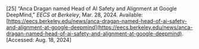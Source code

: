 \[25\]	“Anca Dragan named Head of AI Safety and Alignment at Google DeepMind,” *EECS at Berkeley*, Mar. 28, 2024\. Available: [https://eecs.berkeley.edu/news/anca-dragan-named-head-of-ai-safety-and-alignment-at-google-deepmind](https://eecs.berkeley.edu/news/anca-dragan-named-head-of-ai-safety-and-alignment-at-google-deepmind). \[Accessed: Aug. 18, 2024\]